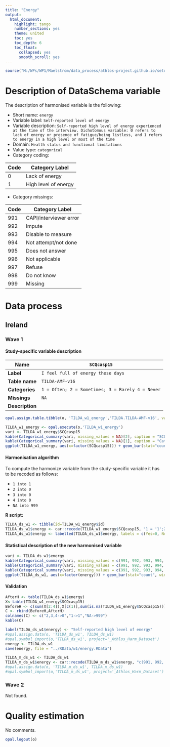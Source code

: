 ```yaml
---
title: "Energy"
output:
  html_document:
    highlight: tango
    number_sections: yes
    theme: united
    toc: yes
    toc_depth: 6
    toc_float:
      collapsed: yes
      smooth_scroll: yes
---
```


<!-- ########################################################## --> 

<!-- # Installation, loading packages -->
<!-- **R script:** -->

```r
source("M:/WPs/WP1/Maelstrom/data_process/athlos-project.github.io/setup_iago.r")
```
<!-- ########################################################## --> 



# Description of DataSchema variable

The description of harmonised variable is the following:


* Short name: `energy`
* Variable label: `Self-reported level of energy`
* Variable description: `Self-reported high level of energy experienced at the time of the interview. Dichotomous variable: 0 refers to lack of energy or presence of fatigue/being listless, and 1 refers to energy in a high level or most of the time`
* Domain: `Health status and functional limitations`
* Value type: `categorical`
* Category coding:

**Code** | **Category Label**
-------- | ------------------
0        | Lack of energy
1        | High level of energy

* Category missings: 

**Code** | **Category Label**
----| ------------------
991 | CAPI/interviewer error
992 | Impute
993 | Disable to measure
994 | Not attempt/not done
995 | Does not answer
996 | Not applicable
997 | Refuse
998 | Do not know
999 | Missing

# Data process

## Ireland

### Wave 1 

#### Study-specific variable description




| **Name** | `SCQcasp15`|
|-|-|
| **Label** | `I feel full of energy these days` |
| **Table name** | `TILDA-AMF-v16` |
| **Categories** | `1 = Often; 2 = Sometimes; 3 = Rarely 4 = Never` |
| **Missings** | `NA` |
| **Description** |  |



```r
opal.assign.table.tibble(o, 'TILDA_w1_energy','TILDA.TILDA-AMF-v16', variables=list('SCQcasp15'), missings = TRUE)
```

```r
TILDA_w1_energy <- opal.execute(o,'TILDA_w1_energy')
vari <- TILDA_w1_energy$SCQcasp15
kable(Categorical_summary(vari, missing_values = NA)[2], caption = "SCQcasp15")
kable(Categorical_summary(vari, missing_values = NA)[1], caption = "Category")
ggplot(TILDA_w1_energy, aes(x=factor(SCQcasp15))) + geom_bar(stat="count", width=0.4, fill="steelblue") + xlab("Energy") + ylab("Frequency")
```

#### Harmonisation algorithm

To compute the harmonize variable from the study-specific variable it has to be recoded as follows:

  * `1 into 1` 
  * `2 into 0` 
  * `3 into 0` 
  * `4 into 0` 
  * `NA into 999`

**R script:**

```r
TILDA_ds_w1 <- tibble(id=TILDA_w1_energy$id)
TILDA_ds_w1$energy <- car::recode(TILDA_w1_energy$SCQcasp15, "1 = '1';2 = '0';3 = '0';4 = '0';NA = '999' ")
TILDA_ds_w1$energy <- labelled(TILDA_ds_w1$energy, labels = c(Yes=0, No=1, Missing=999, Do_not_know=998, Refuse=997, Not_applicable=996, Does_not_answer=995,  Not_attempt_not_done=994, Disable_to_measure=993, Impute=992, CAPI_interviewer_error=991, Do_not_know=998))
```

#### Statistical description of the new harmonised variable
```r
vari <- TILDA_ds_w1$energy
kable(Categorical_summary(vari, missing_values = c(991, 992, 993, 994, 995, 996, 997, 998, 999))[3], caption = "energy")
kable(Categorical_summary(vari, missing_values = c(991, 992, 993, 994, 995, 996, 997, 998, 999))[1], caption = "Category")
kable(Categorical_summary(vari, missing_values = c(991, 992, 993, 994, 995, 996, 997, 998, 999))[2], caption = "Type of missing")
ggplot(TILDA_ds_w1, aes(x=factor(energy))) + geom_bar(stat="count", width=0.4, fill="steelblue") + xlab("Energy") + ylab("Frequency")
```

#### Validation
```r
AfterH <- table(TILDA_ds_w1$energy)
X<-table(TILDA_w1_energy$SCQcasp15)
BeforeH <- c(sum(X[2:4]),X[c(1)],sum(is.na(TILDA_w1_energy$SCQcasp15)))
C <- rbind(BeforeH,AfterH)
colnames(C) <- c("2,3,4->0","1->1","NA->999") 
kable(C)
```

```r
label(TILDA_ds_w1$energy) <- "Self-reported high level of energy"
#opal.assign.data(o, 'TILDA_ds_w1', TILDA_ds_w1)
#opal.symbol_import(o,'TILDA_ds_w1', project='_Athlos_Harm_Dataset')
energy <- TILDA_ds_w1
save(energy, file = "../RData/w1/energy.RData")

TILDA_m_ds_w1 <- TILDA_ds_w1
TILDA_m_ds_w1$energy <- car::recode(TILDA_m_ds_w1$energy, "c(991, 992, 993, 994, 995, 996, 997,998, 999)=NA")
#opal.assign.data(o, 'TILDA_m_ds_w1', TILDA_m_ds_w1)
#opal.symbol_import(o,'TILDA_m_ds_w1', project='_Athlos_Harm_Dataset')
```



### Wave 2

Not found.




# Quality estimation
No comments.



```r
opal.logout(o)
```
